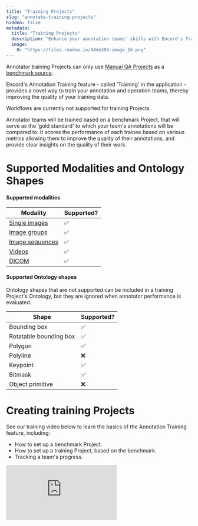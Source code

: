 ```yaml
---
title: "Training Projects"
slug: "annotate-training-projects"
hidden: false
metadata: 
  title: "Training Projects"
  description: "Enhance your annotation teams' skills with Encord's Training feature. Train annotators using benchmark projects for improved data quality and performance assessment."
  image: 
    0: "https://files.readme.io/44de394-image_16.png"
---
```


<Info>Annotator training Projects can only use [Manual QA Projects](/platform-documentation/Annotate/annotate-projects/annotate-manual-qa-projects) as a [benchmark source](#2-create-the-ground-truth-labels).</Info>

Encord's Annotation Training feature - called 'Training' in the application - provides a novel way to train your annotation and operation teams, thereby improving the quality of your training data.

<Note>Workflows are currently not supported for training Projects. </Note>

Annotator teams will be trained based on a benchmark Project, that will serve as the 'gold standard' to which your team's annotations will be compared to. It scores the performance of each trainee based on various metrics allowing them to improve the quality of their annotations, and provide clear insights on the quality of their work.

# Supported Modalities and Ontology Shapes

#### Supported modalities 

| **Modality**    | **Supported?**  |
|-----------------|------------------|
| [Single images](/platform-documentation/General/general-supported-data#single-images)   |         ✅       |
| [Image groups](/platform-documentation/General/general-supported-data#image-groups)    |         ✅       |
| [Image sequences](/platform-documentation/General/general-supported-data#image-sequences) |         ✅       |
| [Videos](/platform-documentation/General/general-supported-data#videos)          |         ✅       |
| [DICOM](/platform-documentation/General/general-supported-data#dicom)           |         ✅       |

#### Supported Ontology shapes

<Note>Ontology shapes that are not supported can be included in a training Project's Ontology, but they are ignored when annotator performance is evaluated. </Note>


| **Shape**           | **Supported?** |
|------------------------|----------------|
| Bounding box           |     ✅         |
| Rotatable bounding box |     ✅         |
| Polygon                |     ✅         |
| Polyline               |     ❌         |
| Keypoint               |     ✅         |
| Bitmask                |     ✅        |
| Object primitive       |     ❌         |


# Creating training Projects

See our training video below to learn the basics of the Annotation Training feature, including:

- How to set up a benchmark Project.
- How to set up a training Project, based on the benchmark.
- Tracking a team's progress.

<div
  style={{
    height: '0',
    paddingBottom: '64.63195691202873%',
    position: 'relative'
  }}
>
  <iframe
    allowFullScreen
    frameBorder="0"
    mozallowfullscreen=""
    src="https://www.loom.com/embed/2b9d9a2bf5c045d7b4400859348d5f9e"
    style={{
      height: '100%',
      left: '0',
      position: 'absolute',
      top: '0',
      width: '100%'
    }}
    webkitallowfullscreen=""
  />
</div>

For a more detailed guide, follow the steps below to create a training project, or head over to the [working with training projects](/platform-documentation/Annotate/annotate-projects/annotate-training-projects#working-with-training-projects) section to learn how to administer an already existing training project.

## 1. Create the source Project(s)

The first step to training annotators is creating a source Project that contains _ground-truth_ labels. These labels provide a 'gold-standard' for your annotators to be trained and graded on. 

<Note>The source Project you create needs to use the **exact same Ontology** that you plan to use for your annotator training.</Note>

See our [documentation on creating annotation Projects](/platform-documentation/Annotate/annotate-projects/annotate-create-projects) to learn how to create a Project. 

## 2. Create the ground-truth labels

After creating the source Project, you need to add the _ground-truth_ labels. You can add _ground-truth_ labels by [labeling data](/platform-documentation/GettingStarted/gettingstarted-labeling) on the Encord platform, or by [uploading labels using the SDK](/sdk-documentation/sdk-labels/sdk-import-labels-annotations).

<Note>Expert annotators should create _ground-truth_ labels, as these labels represent the 'gold standard' for your annotators. Once you have _ground-truth_ labels, train your annotators to replicate the labels using your training Project.</Note>

A labeling task needs to have been annotated before it can be used as a _ground-truth_ source. The task's status must be _In review_ or _Completed_. We recommend that the task appears in the source Project's [Labels Activity](/platform-documentation/Annotate/annotate-projects/annotate-manage-annotation-projects#status) tab with a status of _In review_ or _Completed_.

If you're using the SDK, you can use the method [submit_label_row_for_review](/sdk-documentation/sdk-references/project#submit_label_row_for_review) to programmatically put labels into the _ground-truth_ label set.

<Tip>If you do not need to manually review _ground-truth_ labels, for example, when importing them from known sources of truth, you can set a Manual QA Project's _sampling rate_ to 0. This sends all labeling tasks straight to _Completed_ without entering the _In Review_ phase.</Tip>

## 3. Create the training Project

After labeling a _ground-truth_ Project, it is time to create the annotator training Project. The following example only uses a single source Project, but the process is extensible for as many source Projects as necessary.

1. Click **+New training project**, on the **Training projects** tab of the **Projects** section.

<div class="flex justify-center">
    <img src="https://storage.googleapis.com/docs-media.encord.com/static/img/annotator-training-creation.png" width="750"/>
</div>

2. Choose a meaningful name and description for your annotator training Project. Click **Next step** to continue.

<div class="flex justify-center">
    <img src="https://storage.googleapis.com/docs-media.encord.com/static/img/projects/training/create_flow/at_create1_enter_details.png" width="750"/>
</div>

3. Select the Ontology. Make sure you select the **exact same** Ontology that was used to create the _ground-truth_ labels in the source Project. Click **Next step** to continue. 

<div class="flex justify-center">
    <img src="https://storage.googleapis.com/docs-media.encord.com/static/img/projects/training/create_flow/at_create2_select_ontology.png" width="750"/>
</div>

4. Set up the training data. 
- Choose the Project(s) that contain the desired _ground-truth_ labels. 

<Tip>We recommend source Project(s) with 100% annotation task progress.</Tip>

- Set up the initial configuration of the benchmark function, which determines how trainees are evaluated against the _ground-truth_ labels.

  - _Single frame-level classification_ only assesses classification instances.
  - Use _Dynamic benchmark_ for combinations of objects and classifications. Dynamic benchmarks can be calibrated by setting the relative weights of two evaluation metrics.

    - **_Intersection over Union (IoU)_** is an evaluation metric that assesses the accuracy of labels compared to the ground truth / gold standard. If labels fully overlap with those in the ground truth full points are awarded. Conversely, if there's no overlap between a label and the ground truth labels then no points are awarded.

     <Note>     For Keypoints, the _IoU_ represents a measure of distance between the annotator's point, and the benchmark point. The larger the distance, the lower the _IoU_ score.</Note>


    - **_Category_** is an evaluation metric based on correctly identifying the Ontology category. In the example above correctly identifying an 'Apple' awards 100 points, while a wrong or a missing category awards no points. 

  <Tip>  The source Project(s) cannot be changed after being attached to a training Project. Only the benchmark function can be amended. _IoU_ and _Category_ values can be adjusted in the [_Settings_ tab](/platform-documentation/Annotate/annotate-projects/annotate-manage-annotation-projects#quality-assurance-automated-qa) after Project creation.</Tip>

<div class="flex justify-center">
    <img src="https://storage.googleapis.com/docs-media.encord.com/static/img/projects/training/create_flow/at_create3_config-score-function_select-GT.png" width="750" />
</div>

Here, a single source Project with 100% annotation progress is selected, and the benchmark function is customized for several ontology classes. Once you're satisfied with your configuration click **Next step** to continue.

<Note>For more information on how trainees are evaluated, contact support@encord.com</Note>

5. The final step is to add trainees and create the Project. Add trainees as a group, or as individuals. Click **Create training program** to create the training Project. 

<Tip>You can [add more annotators](/platform-documentation/Annotate/annotate-projects/annotate-training-projects#1-onboard-your-annotators) to the Project later.</Tip>

<div class="flex justify-center">
    <img src="https://storage.googleapis.com/docs-media.encord.com/static/img/projects/training/create_flow/at_create4_assign_team-blurred.png" width="750" />
</div>

***

# Working with training Projects

This section explains how to run a successful annotator training Project. If you do not yet have a training Project, head over to [creating a training Project](/platform-documentation/Annotate/annotate-projects/annotate-training-projects#creating-training-projects) to get started.

## Roles and permissions

<div class="flex justify-center">

| Permission                                                 | Admin | Team Manager | Annotator |
|------------------------------------------------------------|-------|--------------|-----------|
| View benchmark project source                              | ✅     | ❌            | ❌         |
| Edit benchmark scoring function                            | ✅     | ❌            | ❌         |
| Add annotation instructions                                | ✅     | ❌            | ❌         |
| Delete                                                     | ✅     | ❌            | ❌         |
| Invite team members                                        | ✅     | ✅            | ❌         |
| Manage team permissions                                    | ✅     | ❌            | ❌         |
| Manage admins                                              | ✅     | ❌            | ❌         |
| Annotate tasks in the task management system               | ❌     | ❌            | ✅         |
| Control assignments & status in the task management system | ✅     | ✅            | ❌         |

</div>

***

## How to run annotator training

### 1. Onboard your annotators

You can add annotators during the creation phase, or by going to _Settings > Team_ and inviting new annotators. Remember that unlike in annotation Projects where each piece of data can only be seen by one annotator at a time, training Projects score each annotator against the same set of benchmark tasks. Therefore, a copy of each benchmark task will be added to the Project for each annotator added.

<div class="flex justify-center">
    <img src="https://storage.googleapis.com/docs-media.encord.com/static/img/projects/training/working_flow/at_lifecycle1-add_annotators-blurred.png" width="750" />
</div>

You can confirm annotators and tasks are ready to go by checking the summary screen. In this case, our source Project had 4 tasks and we have 4 annotators assigned. We should expect a total of 16 tasks.

<div class="flex justify-center">
    <img src="https://storage.googleapis.com/docs-media.encord.com/static/img/projects/training/working_flow/at_working1_start-summary-page_blurred.png" width="750" />
</div>

<Note>The nature of training Projects is to train annotators. Therefore, tasks are not created for admins assigned to the Project and administrators can not access annotator tasks via the _Label_ > _Queue_ tab. This is to prevent administrators from accidentally completing training tasks meant for annotators. Administrators can still confirm annotator submissions using the _Activity_ and _Data_ tabs in the labels page as needed.</Note>

After preparing the Project, share the Project URL with each of your team members so they can join and start the training.

### 2. Annotators proceed through the benchmark tasks

Annotators can access the training Project using the URL you share with them. Annotators see a simplified interface which shows only their tasks in both the summary and labels queue pages. Annotators can start their evaluation tasks by clicking the **Start labelling** button in the upper right or clicking **Initiate** next to any given labeling task.

<div class="flex justify-center">
    <img src="https://storage.googleapis.com/docs-media.encord.com/static/img/projects/training/working_flow/at_an_working1_summary.png" width="700" />
</div>

<br />

<div class="flex justify-center">
    <img src="https://storage.googleapis.com/docs-media.encord.com/static/img/projects/training/working_flow/at_an_working2_labels-blurred.png" width="700" />
</div>

Creating labels in a training Project is identical to creating labels in any other Project. Guide your team to the [Label Editor](/platform-documentation/Annotate/annotate-label-editor) documentation to get them started. Once an annotator submits a task, it can not be re-opened.

### 3. Evaluate annotator performance

Submitted tasks are automatically run through the benchmark function, and the annotators performance on the task is computed. Project administrators can confirm annotator progress and performance in the _Summary_ page. Use the _Overview_ tab for quick insights into overall annotator performance. Use the _Annotator submissions_ tab to confirm individual task submissions on a per-label basis.

<div class="flex justify-center">
    <img src="https://storage.googleapis.com/docs-media.encord.com/static/img/projects/training/working_flow/at_lifecycle2_evaluate-perf_blurred.png" width="750" />
</div>

At this stage, you can communicate with your annotators in whichever manner is easiest for you and your team. Use the CSV to download the entire set of results and share with relevant team members. Or perhaps it makes more sense to schedule a live review, using the Annotator submissions' 'View' functionality to verify the benchmark labels and a given annotator's submission in the label editor.

<div class="flex justify-center">
    <img src="https://storage.googleapis.com/docs-media.encord.com/static/img/projects/training/working_flow/at_lifecycle2_1-evaluate-perf-submissions_blurred.png" width="750" />
</div>

For Projects that have hundreds of evaluation labels per annotator, where an 'evaluation label' is defined as an annotation per frame, we limit the number of evaluation labels displayed in the dashboard for performance reasons. The labels displayed will be some random sampling of the submitted labels. You can always access the full set of evaluation labels by downloading the CSV. Larger downloads may require significant time, and may prompt you to run the downloads in a separate tab so the download can proceed while you can continue working in the current tab.

<Note>Some teams may need further insight into the details of the benchmark function in order to devise an accurate system. However, detailed knowledge of the benchmark function may unduly influence trainees behavior. Contact support@encord.com for a detailed explanation of how annotators are evaluated. </Note>


### 4. Adjust the benchmark function and re-calculate scores

If you feel that annotator score distributions do not correctly reflect the skill displayed, the benchmark function can be adjusted and annotator scores can be recalculated.

Go the _Settings_ page, and find the section marked 'Benchmark scoring function'. Press the **Edit** button to enable the function's weight editor and change the values to match your new plan. Finally, press **Save** in the upper right to persist the new function configuration.

<div class="flex justify-center">
    <img src="https://storage.googleapis.com/docs-media.encord.com/static/img/projects/training/working_flow/at_lifecycle4-adjusting_score.png" width="500" />
</div>

To see the changes applied against previous submissions, return to the 'Summary' page and press the **Re-calculate scores** button. If a given annotator's annotations were affected by the weighting change, the 'Benchmark results' column will change to reflect their new score with the new weights! In this case, we see the  score of an annotator, on the left and right respectively before and after we changed the scoring function (as above), and pressed the **Re-calculate scores** button. The annotator's change in score is noticeable, but doesn't seem to change his performance from unskilled to skilled. Likely, this annotator should undergo another round of training.

<div class="flex justify-center">
  <span style={{marginRight: "30px"}}>
    <img src="https://storage.googleapis.com/docs-media.encord.com/static/img/projects/training/working_flow/at_lifecycle3_before-score-reconfig.png" width="300" />
  </span>
  <span style={{marginLeft: "30px"}}>
    <img src="https://storage.googleapis.com/docs-media.encord.com/static/img/projects/training/working_flow/at_lifecycle5_after-score-reconfig.png" width="300" />
  </span>
</div>

### 5. Repeat until finished

You can continue to adjust scores even after all the annotators have finished all their tasks, until you feel the score distribution matches your intent.

You can also add new annotators to existing Projects, as you did in step #1. 
 
<Tip>When adding a new group of users, or a large number of new annotators, we recommend creating a new training Project. This way you can manage the new cohort of annotators all at once.</Tip>